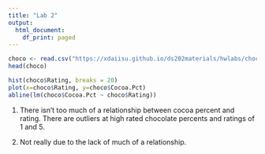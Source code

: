 ```yaml
---
title: "Lab 2"
output:
  html_document:
    df_print: paged
---
```



```r
choco <- read.csv("https://xdaiisu.github.io/ds202materials/hwlabs/choco.csv")
head(choco)

hist(choco$Rating, breaks = 20)
plot(x=choco$Rating, y=choco$Cocoa.Pct)
abline(lm(choco$Cocoa.Pct ~ choco$Rating))
```

1. There isn't too much of a relationship between cocoa percent and rating. There are outliers at high rated chocolate percents and ratings of 1 and 5.

2. Not really due to the lack of much of a relationship.


